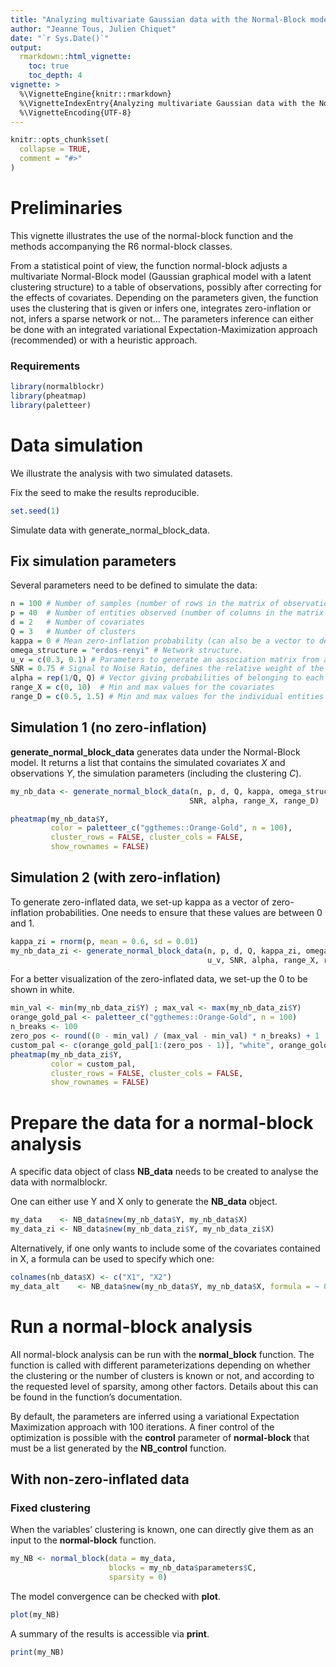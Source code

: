 ```yaml
---
title: "Analyzing multivariate Gaussian data with the Normal-Block model"
author: "Jeanne Tous, Julien Chiquet"
date: "`r Sys.Date()`"
output:
  rmarkdown::html_vignette:
    toc: true
    toc_depth: 4
vignette: >
  %\VignetteEngine{knitr::rmarkdown}
  %\VignetteIndexEntry{Analyzing multivariate Gaussian data with the Normal-Block model}
  %\VignetteEncoding{UTF-8}
---
```


```r
knitr::opts_chunk$set(
  collapse = TRUE,
  comment = "#>"
)
```

# Preliminaries

This vignette illustrates the use of the normal-block function and the methods accompanying the R6 normal-block classes.

From a statistical point of view, the function normal-block adjusts a multivariate Normal-Block model (Gaussian graphical model with a latent clustering structure) to a table of observations, possibly after correcting for the effects of covariates. Depending on the parameters given, the function uses the clustering that is given or infers one, integrates zero-inflation or not, infers a sparse network or not... The parameters inference can either be done with an integrated variational Expectation-Maximization approach (recommended) or with a heuristic approach.

### Requirements

```r
library(normalblockr)
library(pheatmap)
library(paletteer)
```

# Data simulation

We illustrate the analysis with two simulated datasets.

Fix the seed to make the results reproducible.

```r
set.seed(1)
```

Simulate data with generate_normal_block_data.

## Fix simulation parameters

Several parameters need to be defined to simulate the data:

```r
n = 100 # Number of samples (number of rows in the matrix of observations)
p = 40  # Number of entities observed (number of columns in the matrix of observations)
d = 2   # Number of covariates
Q = 3   # Number of clusters
kappa = 0 # Mean zero-inflation probability (can also be a vector to define one ZI-probability for each variable). kappa = 0 means that there is no zero-inflation.
omega_structure = "erdos-renyi" # Network structure.
u_v = c(0.3, 0.1) # Parameters to generate an association matrix from a graph, details given in the bibliography.
SNR = 0.75 # Signal to Noise Ratio, defines the relative weight of the covariates and the variance
alpha = rep(1/Q, Q) # Vector giving probabilities of belonging to each cluster
range_X = c(0, 10)  # Min and max values for the covariates 
range_D = c(0.5, 1.5) # Min and max values for the individual entities variances 
```

## Simulation 1 (no zero-inflation)
**generate_normal_block_data** generates data under the Normal-Block model. It returns a list that contains the simulated covariates $X$ and observations $Y$, the simulation parameters (including the clustering $C$). 

```r
my_nb_data <- generate_normal_block_data(n, p, d, Q, kappa, omega_structure, u_v,
                                        SNR, alpha, range_X, range_D)
```

```r
pheatmap(my_nb_data$Y,
         color = paletteer_c("ggthemes::Orange-Gold", n = 100),
         cluster_rows = FALSE, cluster_cols = FALSE,
         show_rownames = FALSE)
```


## Simulation 2 (with zero-inflation)

To generate zero-inflated data, we set-up kappa as a vector of zero-inflation probabilities. One needs to ensure that these values are between 0 and 1.
```r
kappa_zi = rnorm(p, mean = 0.6, sd = 0.01)
my_nb_data_zi <- generate_normal_block_data(n, p, d, Q, kappa_zi, omega_structure,
                                            u_v, SNR, alpha, range_X, range_D)
```
For a better visualization of the zero-inflated data, we set-up the 0 to be shown in white.

```r
min_val <- min(my_nb_data_zi$Y) ; max_val <- max(my_nb_data_zi$Y)
orange_gold_pal <- paletteer_c("ggthemes::Orange-Gold", n = 100)
n_breaks <- 100
zero_pos <- round((0 - min_val) / (max_val - min_val) * n_breaks) + 1
custom_pal <- c(orange_gold_pal[1:(zero_pos - 1)], "white", orange_gold_pal[zero_pos:n_breaks])
pheatmap(my_nb_data_zi$Y,
         color = custom_pal,
         cluster_rows = FALSE, cluster_cols = FALSE,
         show_rownames = FALSE)
```


# Prepare the data for a normal-block analysis
A specific data object of class **NB_data** needs to be created to analyse the data with normalblockr.

One can either use Y and X only to generate the **NB_data** object.

```r
my_data    <- NB_data$new(my_nb_data$Y, my_nb_data$X)
my_data_zi <- NB_data$new(my_nb_data_zi$Y, my_nb_data_zi$X)
```

Alternatively, if one only wants to include some of the covariates contained in X, a formula can be used to specify which one:

```r
colnames(nb_data$X) <- c("X1", "X2")
my_data_alt    <- NB_data$new(my_nb_data$Y, my_nb_data$X, formula = ~ 0 + X1)
```


# Run a normal-block analysis
All normal-block analysis can be run with the **normal_block** function. The function is called with different parameterizations  depending on whether the clustering or the number of clusters is known or not, and according to the requested level of sparsity, among other factors. Details about this can be found in the function's documentation. 

By default, the parameters are inferred using a variational Expectation Maximization approach with 100 iterations. A finer control of the optimization is possible with the **control** parameter of **normal-block** that must be a list generated by the **NB_control** function.

## With non-zero-inflated data
### Fixed clustering
When the variables' clustering is known, one can directly give them as an input to the **normal-block** function.

```r
my_NB <- normal_block(data = my_data,
                      blocks = my_nb_data$parameters$C,
                      sparsity = 0)
```

The model convergence can be checked with **plot**.

```r
plot(my_NB)
```

A summary of the results is accessible via **print**.
```r
print(my_NB)
```




